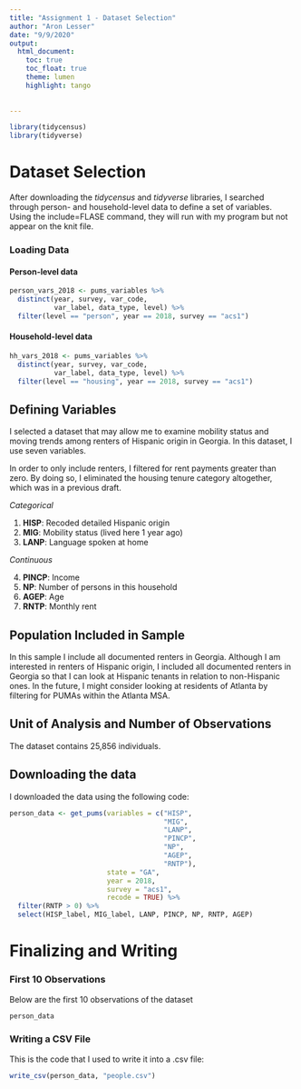 ```yaml
---
title: "Assignment 1 - Dataset Selection"
author: "Aron Lesser"
date: "9/9/2020"
output: 
  html_document:
    toc: true
    toc_float: true
    theme: lumen
    highlight: tango
    
  
---
```


```r
library(tidycensus)
library(tidyverse)
```

# Dataset Selection

After downloading the *tidycensus* and *tidyverse* libraries, I searched through person- and household-level data to define a set of variables. Using the include=FLASE command, they will run with my program but not appear on the knit file. 


### Loading Data


#### Person-level data

```r
person_vars_2018 <- pums_variables %>%
  distinct(year, survey, var_code, 
           var_label, data_type, level) %>%
  filter(level == "person", year == 2018, survey == "acs1")
```


#### Household-level data 

```r
hh_vars_2018 <- pums_variables %>%
  distinct(year, survey, var_code, 
           var_label, data_type, level) %>%
  filter(level == "housing", year == 2018, survey == "acs1")
```
 
## Defining Variables

I selected a dataset that may allow me to examine mobility status and moving trends among renters of Hispanic origin in Georgia. In this dataset, I use seven variables. 

In order to only include renters, I filtered for rent payments greater than zero. By doing so, I eliminated the housing tenure category altogether, which was in a previous draft.  

*Categorical*

1. **HISP**: Recoded detailed Hispanic origin
2. **MIG**: Mobility status (lived here 1 year ago)
3. **LANP**: Language spoken at home

*Continuous*

4. **PINCP**: Income
5. **NP**: Number of persons in this household
6. **AGEP**: Age
7. **RNTP**: Monthly rent 

## Population Included in Sample

In this sample I include all documented renters in Georgia. Although I am interested in renters of Hispanic origin, I included all documented renters in Georgia so that I can look at Hispanic tenants in relation to non-Hispanic ones. In the future, I might consider looking at residents of Atlanta by filtering for PUMAs within the Atlanta MSA.  

## Unit of Analysis and Number of Observations

The dataset contains 25,856 individuals. 

## Downloading the data

I downloaded the data using the following code: 

```r
person_data <- get_pums(variables = c("HISP", 
                                      "MIG", 
                                      "LANP", 
                                      "PINCP",
                                      "NP",
                                      "AGEP",
                                      "RNTP"),
                        state = "GA", 
                        year = 2018, 
                        survey = "acs1",
                        recode = TRUE) %>%
  filter(RNTP > 0) %>%
  select(HISP_label, MIG_label, LANP, PINCP, NP, RNTP, AGEP)
```


# Finalizing and Writing

### First 10 Observations

Below are the first 10 observations of the dataset
```r
person_data
```


### Writing a CSV File

This is the code that I used to write it into a .csv file: 

```r
write_csv(person_data, "people.csv")
```
